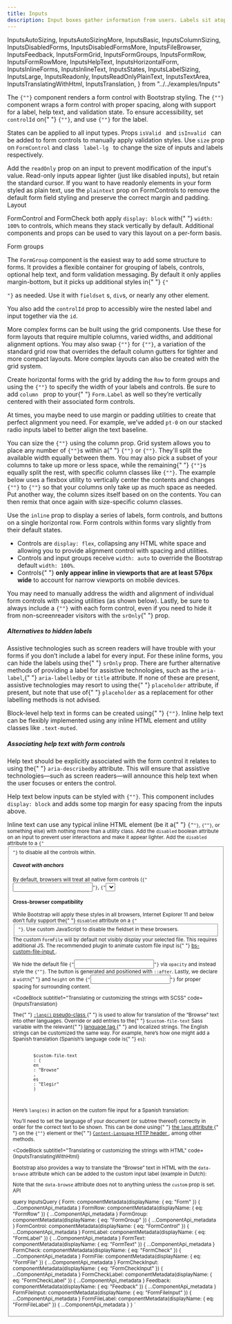 ```yaml
---
title: Inputs
description: Input boxes gather information from users. Labels sit atop these elements.
---
```


  InputsAutoSizing,
  InputsAutoSizingMore,
  InputsBasic,
  InputsColumnSizing,
  InputsDisabledForms,
  InputsDisabledFormsMore,
  InputsFileBrowser,
  InputsFeedback,
  InputsFormGrid,
  InputsFormGroups,
  InputsFormRow,
  InputsFormRowMore,
  InputsHelpText,
  InputsHorizontalForm,
  InputsInlineForms,
  InputsInlineText,
  InputsStates,
  InputsLabelSizing,
  InputsLarge,
  InputsReadonly,
  InputsReadOnlyPlainText,
  InputsTextArea,
  InputsTranslatingWithHtml,
  InputsTranslation,
} from "../../examples/Inputs"

<Overview guidelink="https://modus.trimble.com/components/inputs/">
  The <code>{"<FormControl>"}</code> component renders a form control with
  Bootstrap styling. The <code>{"<FormGroup>"}</code> component wraps a form
  control with proper spacing, along with support for a label, help text, and
  validation state. To ensure accessibility, set <code>controlId</code> on{" "}
  <code>{"<FormGroup>"}</code>, and use <code>{"<FormLabel>"}</code> for the
  label.
</Overview>

<CodeBlock title="Basic Form" code={InputsBasic}></CodeBlock>

<CodeBlock title="Input States" code={InputsStates}>
  States can be applied to all input types.
</CodeBlock>

<CodeBlock title="Form Feedback" code={InputsFeedback}>
  Props <code>isValid </code> and <code>isInvalid </code> can be added to form
  controls to manually apply validation styles.
</CodeBlock>

<CodeBlock title="Large Inputs" code={InputsLarge}>
  Use <code>size</code> prop on <code>FormControl</code> and class
  <code> label-lg </code> to change the size of inputs and labels respectively.
</CodeBlock>

<CodeBlock title="Text Area" code={InputsTextArea}></CodeBlock>

<CodeBlock title="Readonly" code={InputsReadonly}>
  Add the <code>readOnly</code> prop on an input to prevent modification of the
  input's value. Read-only inputs appear lighter (just like disabled inputs),
  but retain the standard cursor.
</CodeBlock>

<CodeBlock title="Readonly plain text" code={InputsReadOnlyPlainText}>
  If you want to have readonly elements in your form styled as plain text, use
  the <code>plaintext</code> prop on FormControls to remove the default form
  field styling and preserve the correct margin and padding.
</CodeBlock>

<LinkedHeading h="2" className="h1" id="layout">
  Layout
</LinkedHeading>

<p>
  FormControl and FormCheck both apply <code>display: block</code> with{" "}
  <code>width: 100%</code> to controls, which means they stack vertically by
  default. Additional components and props can be used to vary this layout on a
  per-form basis.
</p>
<LinkedHeading h="3" className="h2" id="form-groups">
  Form groups
</LinkedHeading>

<CodeBlock code={InputsFormGroups}>
  <p>
    The <code>FormGroup</code> component is the easiest way to add some
    structure to forms. It provides a flexible container for grouping of labels,
    controls, optional help text, and form validation messaging. By default it
    only applies margin-bottom, but it picks up additional styles in{" "}
    <code>{"<Form inline>"}</code> as needed. Use it with <code>fieldset</code>
    s, <code>div</code>s, or nearly any other element.
  </p>
  <p>
    You also add the <code>controlId</code> prop to accessibly wire the nested
    label and input together via the <code>id</code>.
  </p>
</CodeBlock>

<CodeBlock title="Form grid" code={InputsFormGrid}>
  More complex forms can be built using the grid components. Use these for form
  layouts that require multiple columns, varied widths, and additional alignment
  options.
</CodeBlock>

<CodeBlock title="Form row" code={InputsFormRow}>
  You may also swap <code>{"<Row>"}</code> for <code>{"<Form.Row>"}</code>, a
  variation of the standard grid row that overrides the default column gutters
  for tighter and more compact layouts.
</CodeBlock>

<CodeBlock code={InputsFormRowMore}>
  More complex layouts can also be created with the grid system.
</CodeBlock>

<CodeBlock title="Horizontal form" code={InputsHorizontalForm}>
  <p>
    Create horizontal forms with the grid by adding the <code>Row</code> to form
    groups and using the <code>{"<Col>"}</code> to specify the width of your
    labels and controls. Be sure to add <code>column </code> prop to your{" "}
    <code>Form.Label</code> as well so they’re vertically centered with their
    associated form controls.
  </p>
  <p>
    At times, you maybe need to use margin or padding utilities to create that
    perfect alignment you need. For example, we’ve added <code>pt-0</code> on
    our stacked radio inputs label to better align the text baseline.
  </p>
</CodeBlock>

<CodeBlock subtitle2="Horizontal form label sizing" code={InputsLabelSizing}>
  You can size the <code>{"<FormLabel>"}</code> using the column prop.
</CodeBlock>

<CodeBlock title="Column sizing" code={InputsColumnSizing}>
  Grid system allows you to place any number of <code>{"<Col>"}</code>s within a{" "}
  <code>{"<Row>"}</code> or <code>{"<Form.Row>"}</code>. They'll split the
  available width equally between them. You may also pick a subset of your
  columns to take up more or less space, while the remaining{" "}
  <code>{"<Col>"}</code>s equally split the rest, with specific column classes
  like <code>{"<Col xs={7}>"}</code>.
</CodeBlock>

<CodeBlock title="Auto-sizing" code={InputsAutoSizing}>
  The example below uses a flexbox utility to vertically center the contents and
  changes <code>{"<Col>"}</code> to <code>{"<Col xs='auto'>"}</code> so that
  your columns only take up as much space as needed. Put another way, the column
  sizes itself based on on the contents.
</CodeBlock>

<CodeBlock code={InputsAutoSizingMore}>
  You can then remix that once again with size-specific column classes.
</CodeBlock>

<CodeBlock title="Inline forms" code={InputsInlineForms}>
  <p>
    Use the <code>inline</code> prop to display a series of labels, form
    controls, and buttons on a single horizontal row. Form controls within forms
    vary slightly from their default states.
  </p>
  <ul>
    <li>
      Controls are <code>display: flex</code>, collapsing any HTML white space
      and allowing you to provide alignment control with spacing and utilities.
    </li>
    <li>
      Controls and input groups receive <code>width: auto</code> to override the
      Bootstrap default <code>width: 100%</code>.
    </li>
    <li>
      Controls{" "}
      <b>only appear inline in viewports that are at least 576px wide</b> to
      account for narrow viewports on mobile devices.
    </li>
  </ul>
  <p>
    You may need to manually address the width and alignment of individual form
    controls with spacing utilities (as shown below). Lastly, be sure to always
    include a <code>{"<Form.Label>"}</code> with each form control, even if you
    need to hide it from non-screenreader visitors with the <code>srOnly</code>{" "}
    prop.
  </p>
</CodeBlock>

<div className="docs-callout docs-callout-warning p-3 pb-0 rounded-lg">
  <div>
    <h5>Alternatives to hidden labels</h5>Assistive technologies such as screen
    readers will have trouble with your forms if you don’t include a label for
    every input. For these inline forms, you can hide the labels using the{" "}
    <code>srOnly</code> prop. There are further alternative methods of providing
    a label for assistive technologies, such as the <code>aria-label</code>,{" "}
    <code>aria-labelledby</code> or <code>title</code> attribute. If none of
    these are present, assistive technologies may resort to using the{" "}
    <code>placeholder</code> attribute, if present, but note that use of{" "}
    <code>placeholder</code> as a replacement for other labelling methods is not
    advised.
  </div>
</div>

<CodeBlock bigtitle="Help text" code={InputsHelpText}>
  <p>
    Block-level help text in forms can be created using{" "}
    <code>{"<Form.Text>"}</code>. Inline help text can be flexibly implemented
    using any inline HTML element and utility classes like
    <code>.text-muted</code>.
  </p>
  <div className="docs-callout docs-callout-warning p-3 pb-0 rounded-lg">
    <div>
      <h5>Associating help text with form controls</h5>Help text should be
      explicitly associated with the form control it relates to using the{" "}
      <code>aria-describedby</code> attribute. This will ensure that assistive
      technologies—such as screen readers—will announce this help text when the
      user focuses or enters the control.
    </div>
  </div>
  <p>
    Help text below inputs can be styled with <code>{"<Form.Text>"}</code>. This
    component includes <code>display: block</code> and adds some top margin for
    easy spacing from the inputs above.
  </p>
</CodeBlock>

<CodeBlock code={InputsInlineText}>
  Inline text can use any typical inline HTML element (be it a{" "}
  <code>{"<small>"}</code>, <code>{"<span>"}</code>, or something else) with
  nothing more than a utility class.
</CodeBlock>

<CodeBlock bigtitle="Disabled Forms" code={InputsDisabledForms}>
  Add the <code>disabled</code> boolean attribute on an input to prevent user
  interactions and make it appear lighter.
</CodeBlock>

<CodeBlock code={InputsDisabledFormsMore}>
  Add the <code>disabled</code> attribute to a <code>{"<fieldset>"}</code> to
  disable all the controls within.
</CodeBlock>

<div className="docs-callout docs-callout-warning p-3 pb-0 rounded-lg">
  <h5>Caveat with anchors</h5>By default, browsers will treat all native form
  controls (<code>{"<input>"}</code>, <code>{"<select>"}</code> and{" "}
  <code>{"<button>"}</code> elements) inside a{" "}
  <code>{"<fieldset disabled>"}</code> as disabled, preventing both keyboard and
  mouse interactions on them. However, if your form also includes{" "}
  <code>{"<a ... className='btn btn-*'>"}</code> elements, these will only be
  given a style of <code>pointer-events: none</code>. As noted in the section
  about{" "}
  <a href="/components/buttons/#disabled-state">disabled state for buttons</a>{" "}
  (and specifically in the sub-section for anchor elements), this CSS property
  is not yet standardized and isn’t fully supported in Internet Explorer 10, and
  won’t prevent keyboard users from being able to focus or activate these links.
  So to be safe, use custom JavaScript to disable such links.
</div>

<div className="docs-callout docs-callout-danger p-3 pb-0 rounded-lg">
  <h4>Cross-browser compatibility</h4>While Bootstrap will apply these styles in
  all browsers, Internet Explorer 11 and below don’t fully support the{" "}
  <code>disabled</code> attribute on a <code>{"<fieldset>"}</code>. Use custom
  JavaScript to disable the fieldset in these browsers.
</div>

<CodeBlock title="File browser" code={InputsFileBrowser}>
  <div className="docs-callout docs-callout-info p-3 pb-0 rounded-lg">
    The custom <code>FormFile</code> will by default not visibly display your
    selected file. This requires additional JS. The recommended plugin to
    animate custom file input is{" "}
    <a href="https://www.npmjs.com/package/bs-custom-file-input">
      bs-custom-file-input
    </a>
    .
  </div>
</CodeBlock>

<p>
  We hide the default file <code>{"<input>"}</code> via <code>opacity</code> and
  instead style the <code>{"<label>"}</code>. The button is generated and
  positioned with <code>::after</code>. Lastly, we declare a <code>width</code>{" "}
  and <code>height</code> on the <code>{"<input>"}</code> for proper spacing for
  surrounding content.
</p>

<CodeBlock
  subtitle1="Translating or customizing the strings with SCSS"
  code={InputsTranslation}
>
  <p>
    The{" "}
    <a href="https://developer.mozilla.org/en-US/docs/Web/CSS/:lang">
      <code className="highlighter-rouge">:lang()</code> pseudo-class
    </a>{" "}
    is used to allow for translation of the “Browse” text into other
    languages. Override or add entries to the{" "}
    <code className="highlighter-rouge">$custom-file-text</code> Sass
    variable with the relevant{" "}
    <a href="https://en.wikipedia.org/wiki/IETF_language_tag">
      language tag
    </a>{" "}
    and localized strings. The English strings can be customized the same
    way. For example, here’s how one might add a Spanish translation
    (Spanish’s language code is{" "}
    <code className="highlighter-rouge">es</code>):
  </p>

  <div className="highlight">
    <pre tabIndex={0} className="chroma">
      <code className="language-scss" data-lang="scss">
        <span className="nv">$custom-file-text</span>
        <span className="o">:</span> <span className="p">(</span>
        <span className="na">en</span>
        <span className="o">:</span> <span className="s2">"Browse"</span>
        <span className="o">,</span>
        <span className="na">es</span>
        <span className="o">:</span> <span className="s2">"Elegir"</span>
        <span className="p">)</span>
      </code>
    </pre>
  </div>
  <p>
    Here’s <code>lang(es)</code> in action on the custom file input for a
    Spanish translation:
  </p>
</CodeBlock>

<p>
  You’ll need to set the language of your document (or subtree thereof)
  correctly in order for the correct text to be shown. This can be done using{" "}
  <a
    href="https://developer.mozilla.org/en-US/docs/Web/HTML/Global_attributes/lang"
    target="_blank"
    rel="noopener"
  >
    the <code>lang</code> attribute
  </a>{" "}
  on the <code>{"<html>"}</code> element or the{" "}
  <a
    href="https://www.w3.org/Protocols/rfc2616/rfc2616-sec14.html#sec14.12"
    target="_blank"
    rel="noopener"
  >
    <code>Content-Language</code> HTTP header
  </a>
  , among other methods.
</p>

<CodeBlock
  subtitle1="Translating or customizing the strings with HTML"
  code={InputsTranslatingWithHtml}
>
  <p>
    Bootstrap also provides a way to translate the “Browse” text in HTML with
    the <code>data-browse</code> attribute which can be added to the custom
    input label (example in Dutch):
  </p>
  <div className="docs-callout docs-callout-info p-3 pb-0 rounded-lg">
    Note that the <code>data-browse</code> attribute does not to anything unless
    the <code>custom</code> prop is set.
  </div>
</CodeBlock>

<LinkedHeading h="2" className="h1" id="inputs-api">
  API
</LinkedHeading>
<ComponentApi metadata={props.data.Form} />
<ComponentApi metadata={props.data.FormRow} exportedBy={props.data.Form} />
<ComponentApi metadata={props.data.FormGroup} exportedBy={props.data.Form} />
<ComponentApi metadata={props.data.FormLabel} exportedBy={props.data.Form} />
<ComponentApi metadata={props.data.FormText} exportedBy={props.data.Form} />
<ComponentApi metadata={props.data.FormControl} exportedBy={props.data.Form} />
<ComponentApi
  metadata={props.data.Feedback}
  exportedBy={props.data.FormControl}
/>
<ComponentApi metadata={props.data.FormCheck} exportedBy={props.data.Form} />
<ComponentApi
  metadata={props.data.FormCheckInput}
  exportedBy={props.data.FormCheck}
/>
<ComponentApi
  metadata={props.data.FormCheckLabel}
  exportedBy={props.data.FormCheck}
/>
<ComponentApi metadata={props.data.FormFile} exportedBy={props.data.Form} />
<ComponentApi
  metadata={props.data.FormFileInput}
  exportedBy={props.data.FormFile}
/>
<ComponentApi
  metadata={props.data.FormFileLabel}
  exportedBy={props.data.FormFile}
/>

  query InputsQuery {
    Form: componentMetadata(displayName: { eq: "Form" }) {
      ...ComponentApi_metadata
    }
    FormRow: componentMetadata(displayName: { eq: "FormRow" }) {
      ...ComponentApi_metadata
    }
    FormGroup: componentMetadata(displayName: { eq: "FormGroup" }) {
      ...ComponentApi_metadata
    }
    FormControl: componentMetadata(displayName: { eq: "FormControl" }) {
      ...ComponentApi_metadata
    }
    FormLabel: componentMetadata(displayName: { eq: "FormLabel" }) {
      ...ComponentApi_metadata
    }
    FormText: componentMetadata(displayName: { eq: "FormText" }) {
      ...ComponentApi_metadata
    }
    FormCheck: componentMetadata(displayName: { eq: "FormCheck" }) {
      ...ComponentApi_metadata
    }
    FormFile: componentMetadata(displayName: { eq: "FormFile" }) {
      ...ComponentApi_metadata
    }
    FormCheckInput: componentMetadata(displayName: { eq: "FormCheckInput" }) {
      ...ComponentApi_metadata
    }
    FormCheckLabel: componentMetadata(displayName: { eq: "FormCheckLabel" }) {
      ...ComponentApi_metadata
    }
    Feedback: componentMetadata(displayName: { eq: "Feedback" }) {
      ...ComponentApi_metadata
    }
    FormFileInput: componentMetadata(displayName: { eq: "FormFileInput" }) {
      ...ComponentApi_metadata
    }
    FormFileLabel: componentMetadata(displayName: { eq: "FormFileLabel" }) {
      ...ComponentApi_metadata
    }
  }
`
